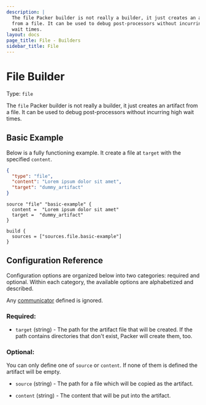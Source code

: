 ```yaml
---
description: |
  The file Packer builder is not really a builder, it just creates an artifact
  from a file. It can be used to debug post-processors without incurring high
  wait times.
layout: docs
page_title: File - Builders
sidebar_title: File
---
```


# File Builder

Type: `file`

The `file` Packer builder is not really a builder, it just creates an artifact
from a file. It can be used to debug post-processors without incurring high
wait times.

## Basic Example

Below is a fully functioning example. It create a file at `target` with the
specified `content`.

<Tabs>
<Tab heading="JSON">

```json
{
  "type": "file",
  "content": "Lorem ipsum dolor sit amet",
  "target": "dummy_artifact"
}
```

</Tab>
<Tab heading="HCL2">

```hcl
source "file" "basic-example" {
  content =  "Lorem ipsum dolor sit amet"
  target =  "dummy_artifact"
}

build {
  sources = ["sources.file.basic-example"]
}
```

</Tab>
</Tabs>

## Configuration Reference

Configuration options are organized below into two categories: required and
optional. Within each category, the available options are alphabetized and
described.

Any [communicator](/docs/templates/communicator) defined is ignored.

### Required:

- `target` (string) - The path for the artifact file that will be created. If
  the path contains directories that don't exist, Packer will create them, too.

### Optional:

You can only define one of `source` or `content`. If none of them is defined
the artifact will be empty.

- `source` (string) - The path for a file which will be copied as the
  artifact.

- `content` (string) - The content that will be put into the artifact.
